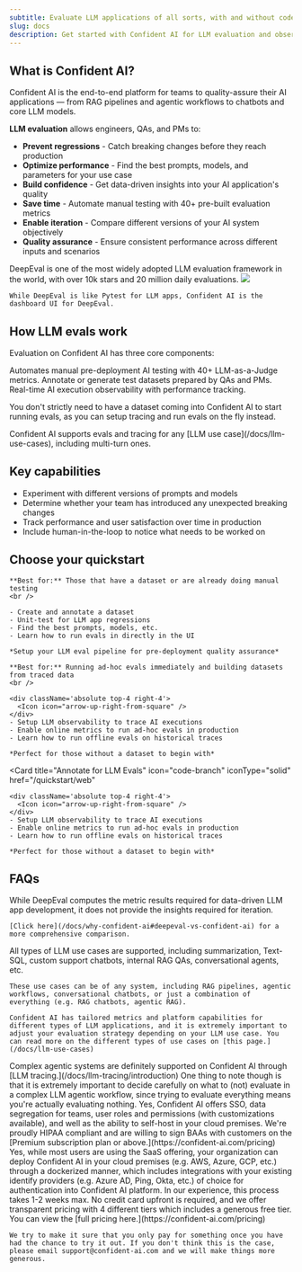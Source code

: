 ```yaml
---
subtitle: Evaluate LLM applications of all sorts, with and without code.
slug: docs
description: Get started with Confident AI for LLM evaluation and observability
---
```


## What is Confident AI?

Confident AI is the end-to-end platform for teams to quality-assure their AI applications — from RAG pipelines and agentic workflows to chatbots and core LLM models.

**LLM evaluation** allows engineers, QAs, and PMs to:

- **Prevent regressions** - Catch breaking changes before they reach production
- **Optimize performance** - Find the best prompts, models, and parameters for your use case
- **Build confidence** - Get data-driven insights into your AI application's quality
- **Save time** - Automate manual testing with 40+ pre-built evaluation metrics
- **Enable iteration** - Compare different versions of your AI system objectively
- **Quality assurance** - Ensure consistent performance across different inputs and scenarios

<Tip title="Confident AI's evals are 100% powered by DeepEval">
  DeepEval is one of the most widely adopted LLM evaluation framework in the
  world, with over 10k stars and 20 million daily evaluations.

<Frame background="subtle" caption="DeepEval Star Growth">
  <img src="https://confident-docs.s3.us-east-1.amazonaws.com/deepeval-star-history.png" />
</Frame>

    While DeepEval is like Pytest for LLM apps, Confident AI is the dashboard UI for DeepEval.

</Tip>

## How LLM evals work

Evaluation on Confident AI has three core components:

<CardGroup cols={3}>
  <Card title="LLM Metrics" icon="chart-line">
    Automates manual pre-deployment AI testing with 40+ LLM-as-a-Judge metrics.
  </Card>
  <Card title="Dataset Curation" icon="file-pen">
    Annotate or generate test datasets prepared by QAs and PMs.
  </Card>
  <Card title="LLM Tracing" icon="code-branch">
    Real-time AI execution observability with performance tracking.
  </Card>
</CardGroup>

You don't strictly need to have a dataset coming into Confident AI to start running evals, as you can setup tracing and run evals on the fly instead.

<Note>
  Confident AI supports evals and tracing for any [LLM use
  case](/docs/llm-use-cases), including multi-turn ones.
</Note>

## Key capabilities

- Experiment with different versions of prompts and models
- Determine whether your team has introduced any unexpected breaking changes
- Track performance and user satisfaction over time in production
- Include human-in-the-loop to notice what needs to be worked on

## Choose your quickstart

<CardGroup cols={2}>
  <Card
    title="LLM Evals in Development"
    icon="flask-vial"
    iconType="solid"
    href="/quickstart/phone"
  >
    <div className='absolute top-4 right-4'>
      <Icon icon="arrow-up-right-from-square" />
    </div>

    **Best for:** Those that have a dataset or are already doing manual testing
    <br />

    - Create and annotate a dataset
    - Unit-test for LLM app regressions
    - Find the best prompts, models, etc.
    - Learn how to run evals in directly in the UI

    *Setup your LLM eval pipeline for pre-deployment quality assurance*

  </Card>
  <Card
    title="LLM Tracing for Production Evals"
    icon="code-branch"
    iconType="solid"
    href="/quickstart/web"
  >

    **Best for:** Running ad-hoc evals immediately and building datasets from traced data
    <br />

    <div className='absolute top-4 right-4'>
      <Icon icon="arrow-up-right-from-square" />
    </div>
    - Setup LLM observability to trace AI executions
    - Enable online metrics to run ad-hoc evals in production
    - Learn how to run offline evals on historical traces

    *Perfect for those without a dataset to begin with*

  </Card>
</CardGroup>

  <Card
    title="Annotate for LLM Evals"
    icon="code-branch"
    iconType="solid"
    href="/quickstart/web"
  >
    <div className='absolute top-4 right-4'>
      <Icon icon="arrow-up-right-from-square" />
    </div>
    - Setup LLM observability to trace AI executions
    - Enable online metrics to run ad-hoc evals in production
    - Learn how to run offline evals on historical traces

    *Perfect for those without a dataset to begin with*

  </Card>

## FAQs

<AccordionGroup>
  <Accordion title="How is this different from DeepEval?">
    While DeepEval computes the metric results required for data-driven LLM app development, it does not provide the insights required for iteration.

    [Click here](/docs/why-confident-ai#deepeval-vs-confident-ai) for a more comprehensive comparison.

  </Accordion>

  <Accordion title="What LLM use cases are supported?">
    All types of LLM use cases are supported, including summarization, Text-SQL, custom support chatbots, internal RAG QAs, conversational agents, etc.

    These use cases can be of any system, including RAG pipelines, agentic workflows, conversational chatbots, or just a combination of everything (e.g. RAG chatbots, agentic RAG).

    Confident AI has tailored metrics and platform capabilities for different types of LLM applications, and it is extremely important to adjust your evaluation strategy depending on your LLM use case. You can read more on the different types of use cases on [this page.](/docs/llm-use-cases)

  </Accordion>

<Accordion title="What about complex agentic systems?">
  Complex agentic systems are definitely supported on Confident AI through [LLM
  tracing.](/docs/llm-tracing/introduction) One thing to note though is that it
  is extremely important to decide carefully on what to (not) evaluate in a
  complex LLM agentic workflow, since trying to evaluate everything means you're
  actually evaluating nothing.
</Accordion>

<Accordion title="Is Confident AI enterprise ready?">
  Yes, Confident AI offers SSO, data segregation for teams, user roles and
  permissions (with customizations available), and well as the ability to
  self-host in your cloud premises.
</Accordion>

<Accordion title="What about HIPAA compliance?">
  We're proudly HIPAA compliant and are willing to sign BAAs with customers on
  the [Premium subscription plan or above.](https://confident-ai.com/pricing)
</Accordion>

<Accordion title="Can I self-host Confident AI?">
  Yes, while most users are using the SaaS offering, your organization can
  deploy Confident AI in your cloud premises (e.g. AWS, Azure, GCP, etc.)
  through a dockerized manner, which includes integrations with your existing
  identify providers (e.g. Azure AD, Ping, Okta, etc.) of choice for
  authentication into Confident AI platform. In our experience, this process
  takes 1-2 weeks max.
</Accordion>

  <Accordion title="What is the pricing?">
    No credit card upfront is required, and we offer transparent pricing with 4 different tiers which includes a generous free tier. You can view the [full pricing here.](https://confident-ai.com/pricing)

    We try to make it sure that you only pay for something once you have had the chance to try it out. If you don't think this is the case, please email support@confident-ai.com and we will make things more generous.

  </Accordion>
</AccordionGroup>
